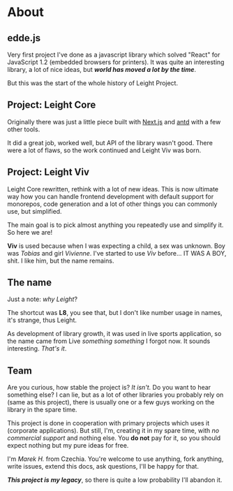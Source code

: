# About

## edde.js

Very first project I've done as a javascript library which solved "React" for JavaScript 1.2 (embedded browsers for printers). It was quite
an interesting library, a lot of nice ideas, but _**world has moved a lot by the time**_.

But this was the start of the whole history of Leight Project.

## Project: Leight Core

Originally there was just a little piece built with [Next.js](https://nextjs.org/) and [antd](https://ant.design/) with a few other tools.

It did a great job, worked well, but API of the library wasn't good. There were a lot of flaws, so the work continued and Leight Viv was born.

## Project: Leight Viv

Leight Core rewritten, rethink with a lot of new ideas. This is now ultimate way how you can handle frontend development with default support for
monorepos, code generation and a lot of other things you can commonly use, but simplified.

The main goal is to pick almost anything you repeatedly use and simplify it. So here we are!

__Viv__ is used because when I was expecting a child, a sex was unknown. Boy was _Tobias_ and girl _Vivienne_. I've started to use _Viv_ before... IT WAS A BOY, shit.
I like him, but the name remains.

## The name

Just a note: _why Leight_?

The shortcut was **L8**, you see that, but I don't like number usage in names, it's strange, thus Leight.

As development of library growth, it was used in live sports application, so the name came from Live _something something_ I forgot now. It sounds interesting. _That's it_.

## Team

Are you curious, how stable the project is? _It isn't._ Do you want to hear something else? I can lie, but as a lot of other libraries you probably rely on (same
as this project), there is usually one or a few guys working on the library in the spare time.

This project is done in cooperation with primary projects which uses it (corporate applications). But still, I'm, creating it in my spare time, with _no
commercial support_ and nothing else. You **do not** pay for it, so you should expect nothing but my pure ideas for free.

I'm _Marek H._ from Czechia. You're welcome to use anything, fork anything, write issues, extend this docs, ask questions, I'll be happy for that.

_**This project is my legacy**_, so there is quite a low probability I'll abandon it.
